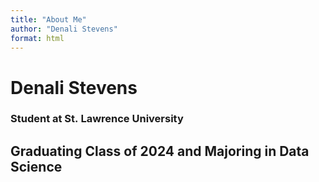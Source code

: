 ```yaml
---
title: "About Me"
author: "Denali Stevens"
format: html
---
```


# Denali Stevens
### Student at St. Lawrence University 
## Graduating Class of 2024 and Majoring in Data Science 


